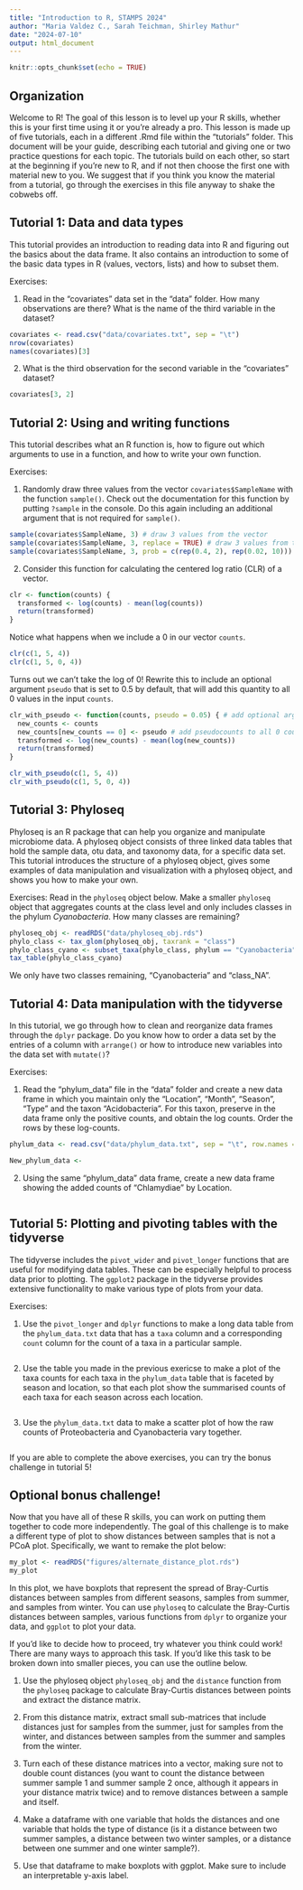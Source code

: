 ```yaml
---
title: "Introduction to R, STAMPS 2024"
author: "Maria Valdez C., Sarah Teichman, Shirley Mathur"
date: "2024-07-10"
output: html_document
---
```


```r
knitr::opts_chunk$set(echo = TRUE)
```

## Organization

Welcome to R! The goal of this lesson is to level up your R skills, whether this is your first time using it or you're already a pro. This lesson is made up of five tutorials, each in a different .Rmd file within the "tutorials" folder. This document will be your guide, describing each tutorial and giving one or two practice questions for each topic. The tutorials build on each other, so start at the beginning if you're new to R, and if not then choose the first one with material new to you. We suggest that if you think you know the material from a tutorial, go through the exercises in this file anyway to shake the cobwebs off. 

## Tutorial 1: Data and data types

This tutorial provides an introduction to reading data into R and figuring out the basics about the data frame. It also contains an introduction to some of the basic data types in R (values, vectors, lists) and how to subset them. 

Exercises:

1. Read in the "covariates" data set in the "data" folder. How many observations are there? What is the name of the third variable in the dataset? 
```r
covariates <- read.csv("data/covariates.txt", sep = "\t")
nrow(covariates)
names(covariates)[3]
```

2. What is the third observation for the second variable in the "covariates" dataset? 
```r
covariates[3, 2]
```

## Tutorial 2: Using and writing functions

This tutorial describes what an R function is, how to figure out which arguments to use in a function, and how to write your own function. 

Exercises:

1. Randomly draw three values from the vector `covariates$SampleName` with the function `sample()`. Check out the documentation for this function by putting `?sample` in the console. Do this again including an additional argument that is not required for `sample()`. 

```r
sample(covariates$SampleName, 3) # draw 3 values from the vector 
sample(covariates$SampleName, 3, replace = TRUE) # draw 3 values from the vector, but now sampling with replacement
sample(covariates$SampleName, 3, prob = c(rep(0.4, 2), rep(0.02, 10))) # draw 3 values, with high probabilities of sampling the first two observations and low probabilities for the other observations
```

2. Consider this function for calculating the centered log ratio (CLR) of a vector. 

```r
clr <- function(counts) {    
  transformed <- log(counts) - mean(log(counts))
  return(transformed)
}
```

Notice what happens when we include a $0$ in our vector `counts`.

```r
clr(c(1, 5, 4))
clr(c(1, 5, 0, 4))
```

Turns out we can't take the log of $0$! Rewrite this to include an optional argument `pseudo` that is set to $0.5$ by default, that will add this quantity to all $0$ values in the input `counts`.

```r
clr_with_pseudo <- function(counts, pseudo = 0.05) { # add optional argument
  new_counts <- counts
  new_counts[new_counts == 0] <- pseudo # add pseudocounts to all 0 counts 
  transformed <- log(new_counts) - mean(log(new_counts))
  return(transformed)
}

clr_with_pseudo(c(1, 5, 4))
clr_with_pseudo(c(1, 5, 0, 4))
```

## Tutorial 3: Phyloseq 

Phyloseq is an R package that can help you organize and manipulate microbiome data. A phyloseq object consists of three linked data tables that hold the sample data, otu data, and taxonomy data, for a specific data set. This tutorial introduces the structure of a phyloseq object, gives some examples of data manipulation and visualization with a phyloseq object, and shows you how to make your own. 

Exercises: Read in the `phyloseq` object below. Make a smaller `phyloseq` object that aggregates counts at the class level and only includes classes in the phylum *Cyanobacteria*. How many classes are remaining?

```r
phyloseq_obj <- readRDS("data/phyloseq_obj.rds")
phylo_class <- tax_glom(phyloseq_obj, taxrank = "class")
phylo_class_cyano <- subset_taxa(phylo_class, phylum == "Cyanobacteria")
tax_table(phylo_class_cyano)
```

We only have two classes remaining, "Cyanobacteria" and "class_NA". 

## Tutorial 4: Data manipulation with the tidyverse

In this tutorial, we go through how to clean and reorganize data frames through the `dplyr` package. Do you know how to order a data set by the entries of a column with `arrange()` or how to introduce new variables into the data set with `mutate()`?

Exercises: 

1. Read the "phylum_data" file in the "data" folder and create a new data frame in which you maintain only the "Location", "Month", "Season", "Type" and the taxon "Acidobacteria". For this taxon, preserve in the data frame only the positive counts, and obtain the log counts. Order the rows by these log-counts.

```r
phylum_data <- read.csv("data/phylum_data.txt", sep = "\t", row.names = 1, header = T)

New_phylum_data <- 
```

2. Using the same "phylum_data" data frame, create a new data frame showing the added counts of "Chlamydiae" by Location. 

```r

```
 
## Tutorial 5: Plotting and pivoting tables with the tidyverse 

The tidyverse includes the `pivot_wider` and `pivot_longer` functions that are useful
for modifying data tables. These can be especially helpful to process data prior to plotting.
The `ggplot2` package in the tidyverse provides extensive functionality to make various
type of plots from your data.

Exercises:

1. Use the `pivot_longer` and `dplyr` functions to make a long data table from the
`phylum_data.txt` data that has a `taxa` column and a corresponding `count` column
for the count of a taxa in a particular sample.

```r

```

2. Use the table you made in the previous exericse to make a plot of the taxa counts for each taxa in the `phylum_data` table that is faceted by season and location, so that each plot show the summarised counts of each taxa for each season across each location.

```r

```

3. Use the `phylum_data.txt` data to make a scatter plot of how the raw counts of Proteobacteria and
Cyanobacteria vary together.

```r

```

If you are able to complete the above exercises, you can try the bonus challenge in tutorial 5!

## Optional bonus challenge!

Now that you have all of these R skills, you can work on putting them together to code more independently. The goal of this challenge is to make a different type of plot to show distances between samples that is not a PCoA plot. Specifically, we want to remake the plot below: 

```r
my_plot <- readRDS("figures/alternate_distance_plot.rds")
my_plot
```

In this plot, we have boxplots that represent the spread of Bray-Curtis distances between samples from different seasons, samples from summer, and samples from winter. You can use `phyloseq` to calculate the Bray-Curtis distances between samples, various functions from `dplyr` to organize your data, and `ggplot` to plot your data. 

If you'd like to decide how to proceed, try whatever you think could work! There are many ways to approach this task. If you'd like this task to be broken down into smaller pieces, you can use the outline below. 

1) Use the phyloseq object `phyloseq_obj` and the `distance` function from the `phyloseq` package to calculate Bray-Curtis distances between points and extract the distance matrix.

2) From this distance matrix, extract small sub-matrices that include distances just for samples from the summer, just for samples from the winter, and distances between samples from the summer and samples from the winter. 

3) Turn each of these distance matrices into a vector, making sure not to double count distances (you want to count the distance between summer sample 1 and summer sample 2 once, although it appears in your distance matrix twice) and to remove distances between a sample and itself. 

4) Make a dataframe with one variable that holds the distances and one variable that holds the type of distance (is it a distance between two summer samples, a distance between two winter samples, or a distance between one summer and one winter sample?). 

5) Use that dataframe to make boxplots with ggplot. Make sure to include an interpretable y-axis label.
